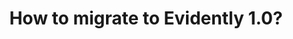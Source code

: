 ---
title: 'How to migrate to Evidently 1.0?'
description: "Key differences and changes."
noindex: true
---